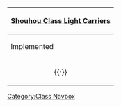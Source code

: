 {| class="mw-collapsible mw-collapsed wikitable" align=center
! [[:Category:Shouhou Class|Shouhou Class Light Carriers]]
|-
! Implemented
|-
| align=center | {{ShipLink|Shouhou}}{{·}}{{ShipLink|Zuihou}}
|}<noinclude>[[Category:Class Navbox]]</noinclude>